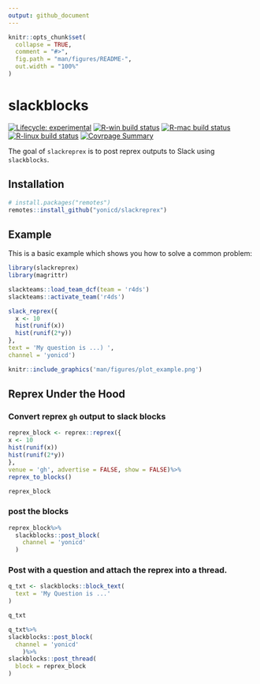 ```yaml
---
output: github_document
---
```


<!-- README.md is generated from README.Rmd. Please edit that file -->

```r
knitr::opts_chunk$set(
  collapse = TRUE,
  comment = "#>",
  fig.path = "man/figures/README-",
  out.width = "100%"
)
```

# slackblocks

<!-- badges: start -->
[![Lifecycle: experimental](https://img.shields.io/badge/lifecycle-experimental-orange.svg)](https://www.tidyverse.org/lifecycle/#experimental)
[![R-win build status](https://github.com/yonicd/slackreprex/workflows/R-win/badge.svg)](https://github.com/yonicd/slackreprex)
[![R-mac build status](https://github.com/yonicd/slackreprex/workflows/R-mac/badge.svg)](https://github.com/yonicd/slackreprex)
[![R-linux build status](https://github.com/yonicd/slackreprex/workflows/R-linux/badge.svg)](https://github.com/yonicd/slackreprex)
[![Covrpage Summary](https://img.shields.io/badge/covrpage-Last_Build_2020_02_06-brightgreen.svg)](http://tinyurl.com/tf2xf4d)
<!-- badges: end -->

The goal of `slackreprex` is to post reprex outputs to Slack using `slackblocks`.

## Installation

``` r
# install.packages("remotes")
remotes::install_github("yonicd/slackreprex")
```
## Example

This is a basic example which shows you how to solve a common problem:

```r
library(slackreprex)
library(magrittr)
```

```r
slackteams::load_team_dcf(team = 'r4ds')
slackteams::activate_team('r4ds')
```

```r
slack_reprex({
  x <- 10
  hist(runif(x))
  hist(runif(2*y))
},
text = 'My question is ...) ',
channel = 'yonicd')
```

```r
knitr::include_graphics('man/figures/plot_example.png')
```

## Reprex Under the Hood

### Convert reprex `gh` output to slack blocks

```r
reprex_block <- reprex::reprex({
x <- 10
hist(runif(x))
hist(runif(2*y))
},
venue = 'gh', advertise = FALSE, show = FALSE)%>%
reprex_to_blocks()
```

```r
reprex_block
```

### post the blocks

```r
reprex_block%>%
  slackblocks::post_block(
    channel = 'yonicd'
  )
```

### Post with a question and attach the reprex into a thread.

```r
q_txt <- slackblocks::block_text(
  text = 'My Question is ...'
)
```

```r
q_txt
```

```r

q_txt%>%
slackblocks::post_block(
  channel = 'yonicd'
    )%>%
slackblocks::post_thread(
  block = reprex_block
)
```
